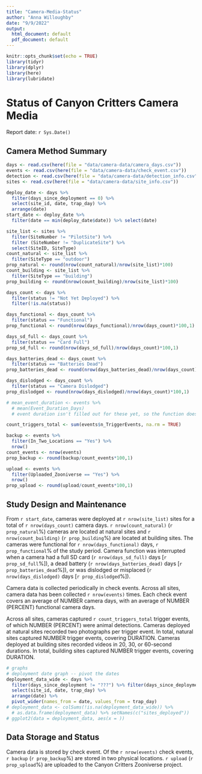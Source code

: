```yaml
---
title: "Camera-Media-Status"
author: "Anna Willoughby"
date: "9/9/2022"
output:
  html_document: default
  pdf_document: default
---
```


```r
knitr::opts_chunk$set(echo = TRUE)
library(tidyr)
library(dplyr)
library(here)
library(lubridate)
```

# Status of Canyon Critters Camera Media

Report date: `r Sys.Date()`

## Camera Method Summary

<!-- Should this be a separate paragraph/section from the one about maintenance? Or is this just a placeholder heading? -->

```r
days <- read.csv(here(file = "data/camera-data/camera_days.csv"))
events <- read.csv(here(file = "data/camera-data/check_event.csv"))
detection <- read.csv(here(file = "data/camera-data/detection_info.csv"))
sites <- read.csv(here(file = "data/camera-data/site_info.csv"))

deploy_date <- days %>%
  filter(days_since_deployment == 0) %>%
  select(site_id, date, trap_day) %>%
  arrange(date)
start_date <- deploy_date %>%
  filter(date == min(deploy_date$date)) %>% select(date)

site_list <- sites %>% 
  filter(SiteNumber != "PilotSite") %>%
  filter (SiteNumber != "DuplicateSite") %>%
  select(SiteID, SiteType)
count_natural <- site_list %>%
  filter(SiteType == "outdoor")
prop_natural <- round(nrow(count_natural)/nrow(site_list)*100)
count_building <- site_list %>%
  filter(SiteType == "building")
prop_building <- round(nrow(count_building)/nrow(site_list)*100)

days_count <- days %>%
  filter(status != "Not Yet Deployed") %>%
  filter(!is.na(status))

days_functional <- days_count %>%
  filter(status == "Functional")
prop_functional <- round(nrow(days_functional)/nrow(days_count)*100,1)

days_sd_full <- days_count %>%
  filter(status == "Card Full")
prop_sd_full <- round(nrow(days_sd_full)/nrow(days_count)*100,1)

days_batteries_dead <- days_count %>%
  filter(status == "Batteries Dead")
prop_batteries_dead <- round(nrow(days_batteries_dead)/nrow(days_count)*100)

days_dislodged <- days_count %>%
  filter(status == "Camera Dislodged")
prop_dislodged <- round(nrow(days_dislodged)/nrow(days_count)*100,1)

# mean_event_duration <- events %>%
  # mean(Event_Duration_Days)
  # event duration isn't filled out for these yet, so the function doesn't have any numbers to draw on until that's updated

count_triggers_total <- sum(events$n_TriggerEvents, na.rm = TRUE)

backup <- events %>%
  filter(In_Two_Locations == "Yes") %>%
  nrow()
count_events <- nrow(events)
prop_backup <- round(backup/count_events*100,1)

upload <- events %>%
  filter(Uploaded_Zooniverse == "Yes") %>%
  nrow()
prop_upload <- round(upload/count_events*100,1)

```

## Study Design and Maintenance

From `r start_date`, cameras were deployed at `r nrow(site_list)` sites for a total of `r nrow(days_count)` camera days. `r nrow(count_natural)` (`r prop_natural`%) cameras are located at natural sites and `r nrow(count_building)` (`r prop_building`%) are located at building sites. The cameras were functional for `r nrow(days_functional)` days, `r prop_functional`% of the study period. Camera function was interrupted when a camera had a full SD card (`r nrow(days_sd_full)` days [`r prop_sd_full`%]), a dead battery (`r nrow(days_batteries_dead)` days [`r prop_batteries_dead`%]), or was dislodged or misplaced (`r nrow(days_dislodged)` days [`r prop_dislodged`%]).

Camera data is collected periodically in check events. Across all sites, camera data has been collected `r nrow(events)` times. Each check event covers an average of NUMBER camera days, with an average of NUMBER (PERCENT) functional camera days.

Across all sites, cameras captured `r count_triggers_total` trigger events, of which NUMBER (PERCENT) were animal detections. Cameras deployed at natural sites recorded two photographs per trigger event. In total, natural sites captured NUMBER trigger events, covering DURATION. Cameras deployed at building sites recorded videos in 20, 30, or 60-second durations. In total, building sites captured NUMBER trigger events, covering DURATION.

```r
# graphs
# deployment date graph -- pivot the dates
deployment_data_wide <- days %>%
  filter(days_since_deployment != "???") %>% filter(days_since_deployment != "n/a") %>%
  select(site_id, date, trap_day) %>%
  arrange(date) %>%
  pivot_wider(names_from = date, values_from = trap_day)
# deployment_data <- colSums(!is.na(deployment_data_wide)) %>%
  # as.data.frame(deployment_data) %>% setNames(c("sites_deployed"))
# ggplot2(data = deployment_data, aes(x = ))
```

## Data Storage and Status

Camera data is stored by check event. Of the `r nrow(events)` check events, `r backup` (`r prop_backup`%) are stored in two physical locations. `r upload` (`r prop_upload`%) are uploaded to the Canyon Critters Zooniverse project.
